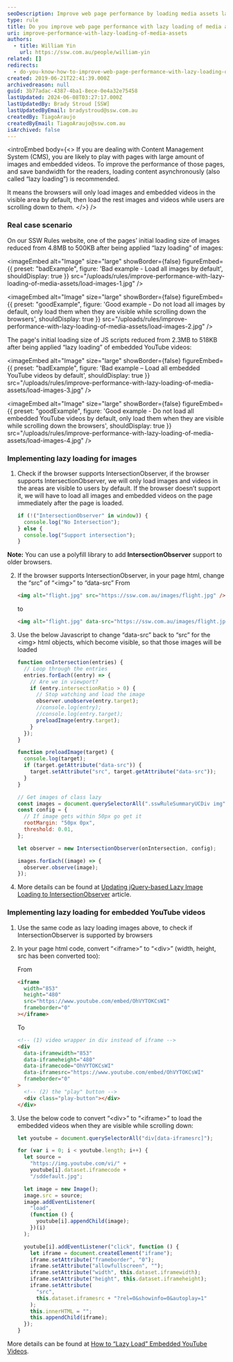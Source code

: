 ```yaml
---
seoDescription: Improve web page performance by loading media assets lazily, reducing initial load size and saving bandwidth for readers.
type: rule
title: Do you improve web page performance with lazy loading of media assets?
uri: improve-performance-with-lazy-loading-of-media-assets
authors:
  - title: William Yin
    url: https://ssw.com.au/people/william-yin
related: []
redirects:
  - do-you-know-how-to-improve-web-page-performance-with-lazy-loading-of-media-assets
created: 2019-06-21T22:41:39.000Z
archivedreason: null
guid: 3b77adac-4387-4ba1-8ece-0e4a32e75458
lastUpdated: 2024-06-08T03:27:17.000Z
lastUpdatedBy: Brady Stroud [SSW]
lastUpdatedByEmail: bradystroud@ssw.com.au
createdBy: TiagoAraujo
createdByEmail: TiagoAraujo@ssw.com.au
isArchived: false
---
```


<introEmbed
  body={<>
If you are dealing with Content Management System (CMS), you are likely to play with pages with large amount of images and embedded videos. To improve the performance of those pages, and save bandwidth for the readers, loading content asynchronously (also called “lazy loading”) is recommended.

It means the browsers will only load images and embedded videos in the visible area by default, then load the rest images and videos while users are scrolling down to them.
  </>}
/>
### Real case scenario

On our SSW Rules website, one of the pages’ initial loading size of images reduced from 4.8MB to 500KB after being applied “lazy loading” of images:

<imageEmbed
  alt="Image"
  size="large"
  showBorder={false}
  figureEmbed={{
    preset: "badExample",
    figure: 'Bad example - Load all images by default',
    shouldDisplay: true
  }}
  src="/uploads/rules/improve-performance-with-lazy-loading-of-media-assets/load-images-1.jpg"
/>

<imageEmbed
  alt="Image"
  size="large"
  showBorder={false}
  figureEmbed={{
    preset: "goodExample",
    figure: 'Good example - Do not load all images by default, only load them when they are visible while scrolling down the browsers',
    shouldDisplay: true
  }}
  src="/uploads/rules/improve-performance-with-lazy-loading-of-media-assets/load-images-2.jpg"
/>

The page's initial loading size of JS scripts reduced from 2.3MB to 518KB after being applied “lazy loading” of embedded YouTube videos:

<imageEmbed
  alt="Image"
  size="large"
  showBorder={false}
  figureEmbed={{
    preset: "badExample",
    figure: 'Bad example – Load all embedded YouTube videos by default',
    shouldDisplay: true
  }}
  src="/uploads/rules/improve-performance-with-lazy-loading-of-media-assets/load-images-3.jpg"
/>

<imageEmbed
  alt="Image"
  size="large"
  showBorder={false}
  figureEmbed={{
    preset: "goodExample",
    figure: 'Good example - Do not load all embedded YouTube videos by default, only load them when they are visible while scrolling down the browsers',
    shouldDisplay: true
  }}
  src="/uploads/rules/improve-performance-with-lazy-loading-of-media-assets/load-images-4.jpg"
/>

### Implementing lazy loading for images

1. Check if the browser supports IntersectionObserver, if the browser supports IntersectionObserver, we will only load images and videos in the areas are visible to users by default. If the browser doesn’t support it, we will have to load all images and embedded videos on the page immediately after the page is loaded.

   ```js
   if (!("IntersectionObserver" in window)) {
     console.log("No Intersection");
   } else {
     console.log("Support intersection");
   }
   ```

**Note:** You can use a polyfill library to add **IntersectionObserver** support to older browsers.

2. If the browser supports IntersectionObserver, in your page html, change the “src” of “&lt;img&gt;” to “data-src”
   From

   ```html
   <img alt="flight.jpg" src="https://ssw.com.au/images/flight.jpg" />
   ```

   to

   ```html
   <img alt="flight.jpg" data-src="https://ssw.com.au/images/flight.jpg" />
   ```

3. Use the below Javascript to change “data-src” back to “src” for the &lt;img&gt; html objects, which become visible, so that those images will be loaded

   ```js
   function onIntersection(entries) {
     // Loop through the entries
     entries.forEach((entry) => {
       // Are we in viewport?
       if (entry.intersectionRatio > 0) {
         // Stop watching and load the image
         observer.unobserve(entry.target);
         //console.log(entry);
         //console.log(entry.target);
         preloadImage(entry.target);
       }
     });
   }

   function preloadImage(target) {
     console.log(target);
     if (target.getAttribute("data-src")) {
       target.setAttribute("src", target.getAttribute("data-src"));
     }
   }

   // Get images of class lazy
   const images = document.querySelectorAll(".sswRuleSummaryUCDiv img");
   const config = {
     // If image gets within 50px go get it
     rootMargin: "50px 0px",
     threshold: 0.01,
   };

   let observer = new IntersectionObserver(onIntersection, config);

   images.forEach((image) => {
     observer.observe(image);
   });
   ```

4. More details can be found at [Updating jQuery-based Lazy Image Loading to IntersectionObserver](https://www.hanselman.com/blog/updating-jquerybased-lazy-image-loading-to-intersectionobserver) article.

### Implementing lazy loading for embedded YouTube videos

1. Use the same code as lazy loading images above, to check if IntersectionObserver is supported by browsers
2. In your page html code, convert “&lt;iframe&gt;” to “&lt;div&gt;” (width, height, src has been converted too):

   From

   ```html
   <iframe
     width="853"
     height="480"
     src="https://www.youtube.com/embed/OhVYTOKCsWI"
     frameborder="0"
   ></iframe>
   ```

   To

   ```html
   <!-- (1) video wrapper in div instead of iframe -->
   <div
     data-iframewidth="853"
     data-iframeheight="480"
     data-iframecode="OhVYTOKCsWI"
     data-iframesrc="https://www.youtube.com/embed/OhVYTOKCsWI"
     frameborder="0"
   >
     <!-- (2) the "play" button -->
     <div class="play-button"></div>
   </div>
   ```

3. Use the below code to convert “&lt;div&gt;” to “&lt;iframe&gt;” to load the embedded videos when they are visible while scrolling down:

   ```js
   let youtube = document.querySelectorAll("div[data-iframesrc]");

   for (var i = 0; i < youtube.length; i++) {
     let source =
       "https://img.youtube.com/vi/" +
       youtube[i].dataset.iframecode +
       "/sddefault.jpg";

     let image = new Image();
     image.src = source;
     image.addEventListener(
       "load",
       (function () {
         youtube[i].appendChild(image);
       })(i)
     );

     youtube[i].addEventListener("click", function () {
       let iframe = document.createElement("iframe");
       iframe.setAttribute("frameborder", "0");
       iframe.setAttribute("allowfullscreen", "");
       iframe.setAttribute("width", this.dataset.iframewidth);
       iframe.setAttribute("height", this.dataset.iframeheight);
       iframe.setAttribute(
         "src",
         this.dataset.iframesrc + "?rel=0&showinfo=0&autoplay=1"
       );
       this.innerHTML = "";
       this.appendChild(iframe);
     });
   }
   ```

More details can be found at [How to “Lazy Load” Embedded YouTube Videos](https://webdesign.tutsplus.com/how-to-lazy-load-embedded-youtube-videos--cms-26743t).
